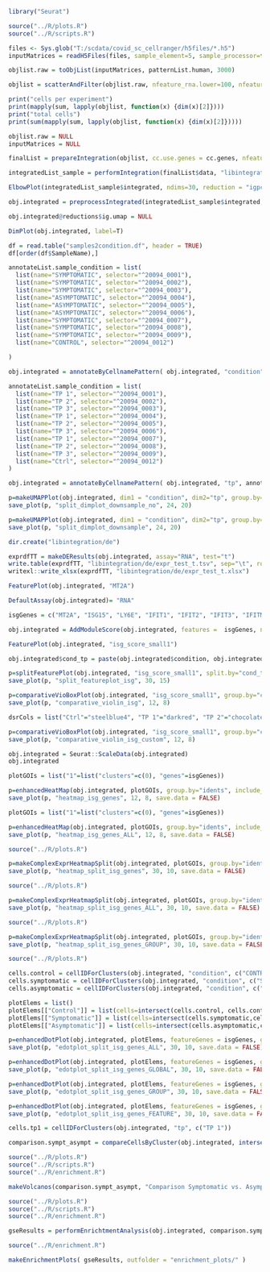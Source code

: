 

```{r}

library("Seurat")

source("../R/plots.R")
source("../R/scripts.R")

```


```{r}

files <- Sys.glob("T:/scdata/covid_sc_cellranger/h5files/*.h5")
inputMatrices = readH5Files(files, sample_element=5, sample_processor=function(x){return(substr(x, 1, 10))})

```

```{r}

objlist.raw = toObjList(inputMatrices, patternList.human, 3000)


```


```{r}

objlist = scatterAndFilter(objlist.raw, nfeature_rna.lower=100, nfeature_rna.upper=6000, ncount_rna.lower=500, percent_mt.upper=7)

```

```{r}

print("cells per experiment")
print(mapply(sum, lapply(objlist, function(x) {dim(x)[2]})))
print("total cells")
print(sum(mapply(sum, lapply(objlist, function(x) {dim(x)[2]}))))


```

```{r}

objlist.raw = NULL
inputMatrices = NULL

```

```{r}

finalList = prepareIntegration(objlist, cc.use.genes = cc.genes, nfeatures.variable = 3000, nfeatures.scale=3000, run.parallel=FALSE)

```

```{r}

integratedList_sample = performIntegration(finalList$data, "libintegration", features.integration = finalList$features, gex.method.normalization="LogNormalize", gex.method.integration="rpca", add.do=FALSE, run.parallel=FALSE)

```

```{r}

ElbowPlot(integratedList_sample$integrated, ndims=30, reduction = "igpca")

```

```{r}

obj.integrated = preprocessIntegrated(integratedList_sample$integrated, "integrated_gex", "libintegration",  resolution=0.5, num.pcs=10, dim.reduction="igpca", with.hto=FALSE)


```
```{r}
obj.integrated@reductions$ig.umap = NULL
```


```{r}
DimPlot(obj.integrated, label=T)
```

```{r}

df = read.table("samples2condition.df", header = TRUE)
df[order(df$SampleName),]

```

```{r}

annotateList.sample_condition = list(
  list(name="SYMPTOMATIC", selector="^20094_0001"),
  list(name="SYMPTOMATIC", selector="^20094_0002"),
  list(name="SYMPTOMATIC", selector="^20094_0003"),
  list(name="ASYMPTOMATIC", selector="^20094_0004"),
  list(name="ASYMPTOMATIC", selector="^20094_0005"),
  list(name="ASYMPTOMATIC", selector="^20094_0006"),
  list(name="SYMPTOMATIC", selector="^20094_0007"),
  list(name="SYMPTOMATIC", selector="^20094_0008"),
  list(name="SYMPTOMATIC", selector="^20094_0009"),
  list(name="CONTROL", selector="^20094_0012")

)

obj.integrated = annotateByCellnamePattern( obj.integrated, "condition", annotateList.sample_condition, order=c("CONTROL", "ASYMPTOMATIC", "SYMPTOMATIC"))

annotateList.sample_condition = list(
  list(name="TP 1", selector="^20094_0001"),
  list(name="TP 2", selector="^20094_0002"),
  list(name="TP 3", selector="^20094_0003"),
  list(name="TP 1", selector="^20094_0004"),
  list(name="TP 2", selector="^20094_0005"),
  list(name="TP 3", selector="^20094_0006"),
  list(name="TP 1", selector="^20094_0007"),
  list(name="TP 2", selector="^20094_0008"),
  list(name="TP 3", selector="^20094_0009"),
  list(name="Ctrl", selector="^20094_0012")
)

obj.integrated = annotateByCellnamePattern( obj.integrated, "tp", annotateList.sample_condition, order=c("Ctrl", "TP 1", "TP 2", "TP 3"))


```
```{r, fig.width=24, fig.height=20}
p=makeUMAPPlot(obj.integrated, dim1 = "condition", dim2="tp", group.by="idents", downsample = FALSE)
save_plot(p, "split_dimplot_downsample_no", 24, 20)

```


```{r, fig.width=24, fig.height=20}
p=makeUMAPPlot(obj.integrated, dim1 = "condition", dim2="tp", group.by="idents", downsample = TRUE)
save_plot(p, "split_dimplot_downsample", 24, 20)


```


```{r}

dir.create("libintegration/de")

exprdfTT = makeDEResults(obj.integrated, assay="RNA", test="t")
write.table(exprdfTT, "libintegration/de/expr_test_t.tsv", sep="\t", row.names=F, quote = F)
writexl::write_xlsx(exprdfTT, "libintegration/de/expr_test_t.xlsx")


```

```{r}
FeaturePlot(obj.integrated, "MT2A")
```


```{r}
DefaultAssay(obj.integrated)= "RNA"

isgGenes = c("MT2A", "ISG15", "LY6E", "IFIT1", "IFIT2", "IFIT3", "IFITM1", "IFITM3", "IFI44L", "IFI6", "MX1", "IFI27",  "IFI44L", "RSAD2", "SIGLEC1", "IFIT1", "ISG15")

obj.integrated = AddModuleScore(obj.integrated, features =  isgGenes, name = "isg_score_small")

```

```{r}
FeaturePlot(obj.integrated, "isg_score_small1")

```



```{r}
obj.integrated$cond_tp = paste(obj.integrated$condition, obj.integrated$tp, sep=" ")
```



```{r, fig.width=30, fig.height=15}
p=splitFeaturePlot(obj.integrated, "isg_score_small1", split.by="cond_tp", title="FeaturePlot", ncol=4)
save_plot(p, "split_featureplot_isg", 30, 15)

```



```{r fig.width=12, fig.height=8}

p=comparativeVioBoxPlot(obj.integrated, "isg_score_small1", group.by="condition", split.by="tp", yStepIncrease = 1, verbose=FALSE)
save_plot(p, "comparative_violin_isg", 12, 8)

```

```{r fig.width=12, fig.height=8}

dsrCols = list("Ctrl"="steelblue4", "TP 1"="darkred", "TP 2"="chocolate2", "TP 3"="darkseagreen3")

p=comparativeVioBoxPlot(obj.integrated, "isg_score_small1", group.by="condition", split.by="tp", yStepIncrease = 1, verbose=FALSE, dsrCols = dsrCols, boxplot_grey = "ivory4")
save_plot(p, "comparative_violin_isg_custom", 12, 8)

```

```{r}
obj.integrated = Seurat::ScaleData(obj.integrated)
obj.integrated
```


```{r}

plotGOIs = list("1"=list("clusters"=c(0), "genes"=isgGenes))

p=enhancedHeatMap(obj.integrated, plotGOIs, group.by="idents", include_all_clusters = TRUE, title="Heatmap of ISG Genes", scale.by="GLOBAL")
save_plot(p, "heatmap_isg_genes", 12, 8, save.data = FALSE)


```


```{r}

plotGOIs = list("1"=list("clusters"=c(0), "genes"=isgGenes))

p=enhancedHeatMap(obj.integrated, plotGOIs, group.by="idents", include_all_clusters = TRUE, title="Heatmap of ISG Genes", scale.by="ALL")
save_plot(p, "heatmap_isg_genes_ALL", 12, 8, save.data = FALSE)


```

```{r fig.width=30, fig.height=10}
source("../R/plots.R")

p=makeComplexExprHeatmapSplit(obj.integrated, plotGOIs, group.by="idents", split.by="condition", include_all_clusters = TRUE, title="Heatmap of ISG Genes", scale.by="GLOBAL")
save_plot(p, "heatmap_split_isg_genes", 30, 10, save.data = FALSE)


```


```{r fig.width=30, fig.height=10}
source("../R/plots.R")

p=makeComplexExprHeatmapSplit(obj.integrated, plotGOIs, group.by="idents", split.by="condition", include_all_clusters = TRUE, title="Heatmap of ISG Genes", scale.by="ALL")
save_plot(p, "heatmap_split_isg_genes_ALL", 30, 10, save.data = FALSE)


```


```{r fig.width=30, fig.height=10}
source("../R/plots.R")

p=makeComplexExprHeatmapSplit(obj.integrated, plotGOIs, group.by="idents", split.by="condition", include_all_clusters = TRUE, title="Heatmap of ISG Genes", scale.by="GROUP")
save_plot(p, "heatmap_split_isg_genes_GROUP", 30, 10, save.data = FALSE)


```


```{r, fig.height=12, fig.width=16}

source("../R/plots.R")

cells.control = cellIDForClusters(obj.integrated, "condition", c("CONTROL"))
cells.symptomatic = cellIDForClusters(obj.integrated, "condition", c("SYMPTOMATIC"))
cells.asymptomatic = cellIDForClusters(obj.integrated, "condition", c("ASYMPTOMATIC"))

plotElems = list()
plotElems[["Control"]] = list(cells=intersect(cells.control, cells.control), label="Control")
plotElems[["Symptomatic"]] = list(cells=intersect(cells.symptomatic,cells.symptomatic), label="Symptomatic")
plotElems[["Asymptomatic"]] = list(cells=intersect(cells.asymptomatic,cells.asymptomatic), label="Asymptomatic")

p=enhancedDotPlot(obj.integrated, plotElems, featureGenes = isgGenes, group.by="idents", title="DotPlot of ISG Genes", scale.by="ALL", rotate.x = T)
save_plot(p, "edotplot_split_isg_genes_ALL", 30, 10, save.data = FALSE)


```

```{r, fig.height=12, fig.width=16}

p=enhancedDotPlot(obj.integrated, plotElems, featureGenes = isgGenes, group.by="idents", title="DotPlot of ISG Genes", scale.by="GLOBAL", rotate.x = T)
save_plot(p, "edotplot_split_isg_genes_GLOBAL", 30, 10, save.data = FALSE)


```


```{r, fig.height=12, fig.width=16}

p=enhancedDotPlot(obj.integrated, plotElems, featureGenes = isgGenes, group.by="idents", title="DotPlot of ISG Genes", scale.by="GROUP",rotate.x = T)
save_plot(p, "edotplot_split_isg_genes_GROUP", 30, 10, save.data = FALSE)


```

```{r, fig.height=12, fig.width=16}

p=enhancedDotPlot(obj.integrated, plotElems, featureGenes = isgGenes, group.by="idents", title="DotPlot of ISG Genes", scale.by="FEATURE", rotate.x=TRUE)
save_plot(p, "edotplot_split_isg_genes_FEATURE", 30, 10, save.data = FALSE)


```



```{r}

cells.tp1 = cellIDForClusters(obj.integrated, "tp", c("TP 1"))

comparison.sympt_asympt = compareCellsByCluster(obj.integrated, intersect(cells.symptomatic, cells.tp1), intersect(cells.asymptomatic, cells.tp1), "symptomatic", "asymptomatic", outfolder="./de", group.by="idents", heatmap.plot=TRUE)

```


```{r}
source("../R/plots.R")
source("../R/scripts.R")
source("../R/enrichment.R")
```

```{r}

makeVolcanos(comparison.sympt_asympt, "Comparison Symptomatic vs. Asymptoamtic", "./de_volcanos/sympt_asympt_tp1", FCcutoff=0.25)

```


```{r}

source("../R/plots.R")
source("../R/scripts.R")
source("../R/enrichment.R")

```

```{r}

gseResults = performEnrichtmentAnalysis(obj.integrated, comparison.sympt_asympt, "human", "./gse_results.rds")


```

```{r}

source("../R/enrichment.R")

makeEnrichmentPlots( gseResults, outfolder = "enrichment_plots/" )


```








